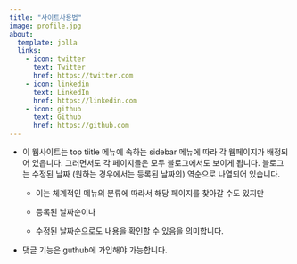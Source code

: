 ```yaml
---
title: "사이트사용법"
image: profile.jpg
about:
  template: jolla
  links:
    - icon: twitter
      text: Twitter
      href: https://twitter.com
    - icon: linkedin
      text: LinkedIn
      href: https://linkedin.com
    - icon: github
      text: Github
      href: https://github.com
---
```


-   이 웹사이트는 top tiitle 메뉴에 속하는 sidebar 메뉴에 따라 각 웹페이지가 배정되어 있읍니다. 그러면서도 각 페이지들은 모두 블로그에서도 보이게 됩니다. 블로그는 수정된 날짜 (원하는 경우에서는 등록된 날짜의) 역순으로 나열되어 있습니다.

    -   이는 체계적인 메뉴의 분류에 따라서 해당 페이지를 찾아갈 수도 있지만

    -   등록된 날짜순이나

    -   수정된 날짜순으로도 내용을 확인할 수 있음을 의미합니다.

-   댓글 기능은 guthub에 가입해야 가능합니다.

